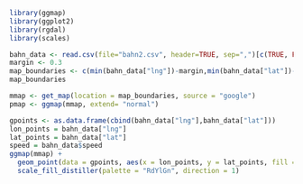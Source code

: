 ```r
library(ggmap)
library(ggplot2)
library(rgdal)
library(scales)
```
```r
bahn_data <- read.csv(file="bahn2.csv", header=TRUE, sep=",")[c(TRUE, FALSE, FALSE, FALSE, FALSE, FALSE), ]
margin <- 0.3
map_boundaries <- c(min(bahn_data["lng"])-margin,min(bahn_data["lat"])-margin,max(bahn_data["lng"])+margin,max(bahn_data["lat"])+margin)
map_boundaries
```

```r
mmap <- get_map(location = map_boundaries, source = "google")
pmap <- ggmap(mmap, extend= "normal")
```

```r
gpoints <- as.data.frame(cbind(bahn_data["lng"],bahn_data["lat"]))
lon_points = bahn_data["lng"]
lat_points = bahn_data["lat"]
speed = bahn_data$speed
ggmap(mmap) + 
  geom_point(data = gpoints, aes(x = lon_points, y = lat_points, fill = speed),alpha = 0.5, size = 2, shape = 21) +
  scale_fill_distiller(palette = "RdYlGn", direction = 1)
```

